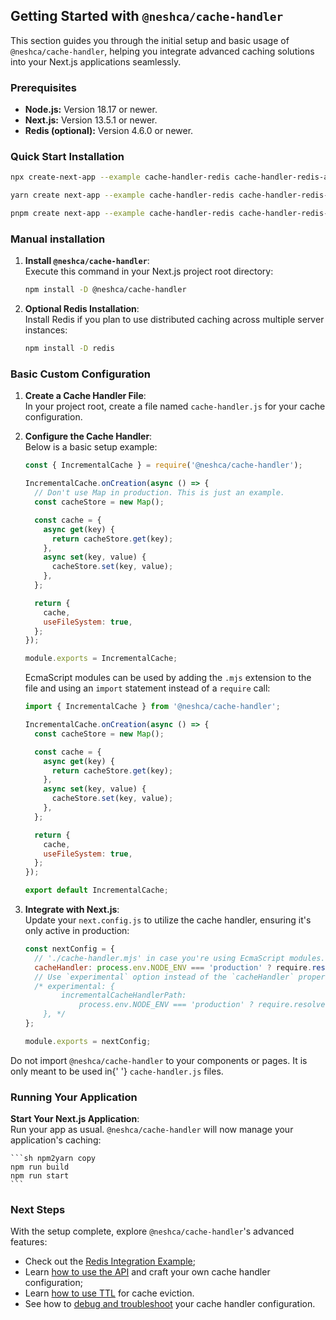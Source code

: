 
## Getting Started with `@neshca/cache-handler`

This section guides you through the initial setup and basic usage of `@neshca/cache-handler`, helping you integrate advanced caching solutions into your Next.js applications seamlessly.

### Prerequisites

- **Node.js:** Version 18.17 or newer.
- **Next.js:** Version 13.5.1 or newer.
- **Redis (optional):** Version 4.6.0 or newer.

### Quick Start Installation

```sh copy
npx create-next-app --example cache-handler-redis cache-handler-redis-app
```

```sh copy
yarn create next-app --example cache-handler-redis cache-handler-redis-app
```

```sh copy
pnpm create next-app --example cache-handler-redis cache-handler-redis-app
```

### Manual installation

1. **Install `@neshca/cache-handler`**:  
   Execute this command in your Next.js project root directory:

   ```sh npm2yarn copy
   npm install -D @neshca/cache-handler
   ```

2. **Optional Redis Installation**:  
   Install Redis if you plan to use distributed caching across multiple server instances:

   ```sh npm2yarn copy
   npm install -D redis
   ```

### Basic Custom Configuration

1. **Create a Cache Handler File**:  
   In your project root, create a file named `cache-handler.js` for your cache configuration.

2. **Configure the Cache Handler**:  
   Below is a basic setup example:

   ```js filename="cache-handler.js" copy
   const { IncrementalCache } = require('@neshca/cache-handler');

   IncrementalCache.onCreation(async () => {
     // Don't use Map in production. This is just an example.
     const cacheStore = new Map();

     const cache = {
       async get(key) {
         return cacheStore.get(key);
       },
       async set(key, value) {
         cacheStore.set(key, value);
       },
     };

     return {
       cache,
       useFileSystem: true,
     };
   });

   module.exports = IncrementalCache;
   ```

   EcmaScript modules can be used by adding the `.mjs` extension to the file and using an `import` statement instead of a `require` call:

   ```js filename="cache-handler.mjs" copy
   import { IncrementalCache } from '@neshca/cache-handler';

   IncrementalCache.onCreation(async () => {
     const cacheStore = new Map();

     const cache = {
       async get(key) {
         return cacheStore.get(key);
       },
       async set(key, value) {
         cacheStore.set(key, value);
       },
     };

     return {
       cache,
       useFileSystem: true,
     };
   });

   export default IncrementalCache;
   ```

3. **Integrate with Next.js**:  
   Update your `next.config.js` to utilize the cache handler, ensuring it's only active in production:

   ```js filename="next.config.js" copy
   const nextConfig = {
     // './cache-handler.mjs' in case you're using EcmaScript modules.
     cacheHandler: process.env.NODE_ENV === 'production' ? require.resolve('./cache-handler.js') : undefined,
     // Use `experimental` option instead of the `cacheHandler` property when using Next.js versions from 13.5.1 to 14.0.4
     /* experimental: {
           incrementalCacheHandlerPath:
               process.env.NODE_ENV === 'production' ? require.resolve('./cache-handler.js') : undefined,
       }, */
   };

   module.exports = nextConfig;
   ```

<Callout type="info">
  Do not import <code>@neshca/cache-handler</code> to your components or pages. It is only meant to be used in{' '}
  <code>cache-handler.js</code> files.
</Callout>

### Running Your Application

**Start Your Next.js Application**:  
 Run your app as usual. `@neshca/cache-handler` will now manage your application's caching:

    ```sh npm2yarn copy
    npm run build
    npm run start
    ```

### Next Steps

With the setup complete, explore `@neshca/cache-handler`'s advanced features:

- Check out the [Redis Integration Example](/redis-stack);
- Learn [how to use the API](/configuration/on-creation) and craft your own cache handler configuration;
- Learn [how to use TTL](/configuration/ttl) for cache eviction.
- See how to [debug and troubleshoot](/troubleshooting) your cache handler configuration.
